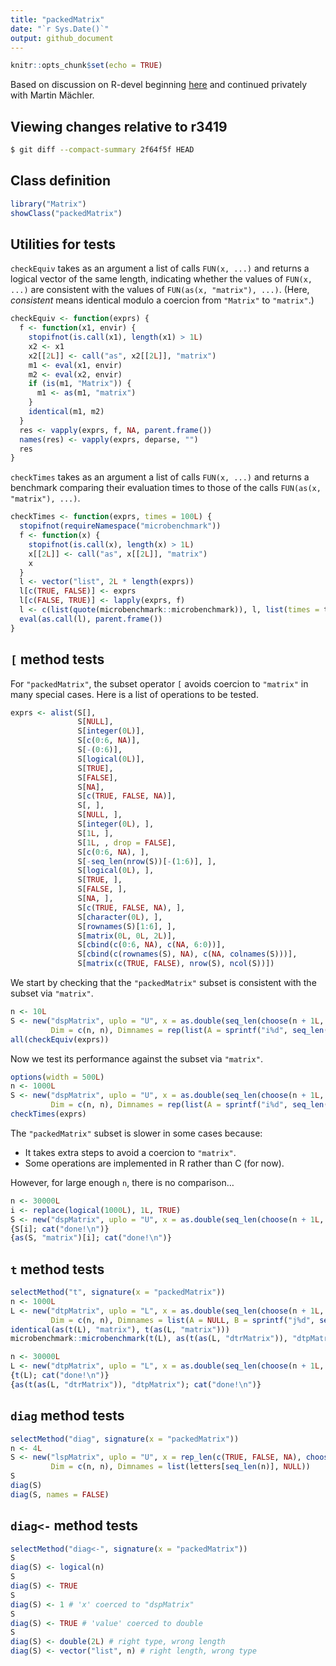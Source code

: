 ```yaml
---
title: "packedMatrix"
date: "`r Sys.Date()`"
output: github_document
---
```


```r
knitr::opts_chunk$set(echo = TRUE)
```

Based on discussion on R-devel beginning
[here](https://stat.ethz.ch/pipermail/r-devel/2021-November/081261.html)
and continued privately with Martin Mächler.

## Viewing changes relative to r3419

```bash
$ git diff --compact-summary 2f64f5f HEAD
```

## Class definition

```r
library("Matrix")
showClass("packedMatrix")
```

## Utilities for tests

`checkEquiv` takes as an argument a list of calls `FUN(x, ...)` 
and returns a logical vector of the same length, indicating whether 
the values of `FUN(x, ...)` are consistent with the values of
`FUN(as(x, "matrix"), ...)`. (Here, _consistent_ means identical 
modulo a coercion from `"Matrix"` to `"matrix"`.)

```r
checkEquiv <- function(exprs) {
  f <- function(x1, envir) {
    stopifnot(is.call(x1), length(x1) > 1L)
    x2 <- x1
    x2[[2L]] <- call("as", x2[[2L]], "matrix") 
    m1 <- eval(x1, envir)
    m2 <- eval(x2, envir)
    if (is(m1, "Matrix")) {
      m1 <- as(m1, "matrix")
    }
    identical(m1, m2)
  }
  res <- vapply(exprs, f, NA, parent.frame())
  names(res) <- vapply(exprs, deparse, "")
  res
}
```

`checkTimes` takes as an argument a list of calls `FUN(x, ...)` 
and returns a benchmark comparing their evaluation times to
those of the calls `FUN(as(x, "matrix"), ...)`.

```r
checkTimes <- function(exprs, times = 100L) {
  stopifnot(requireNamespace("microbenchmark"))
  f <- function(x) {
    stopifnot(is.call(x), length(x) > 1L)
    x[[2L]] <- call("as", x[[2L]], "matrix")
    x
  }
  l <- vector("list", 2L * length(exprs))
  l[c(TRUE, FALSE)] <- exprs
  l[c(FALSE, TRUE)] <- lapply(exprs, f)
  l <- c(list(quote(microbenchmark::microbenchmark)), l, list(times = times))
  eval(as.call(l), parent.frame())
}
```

## `[` method tests

For `"packedMatrix"`, the subset operator ```[``` avoids coercion 
to `"matrix"` in many special cases. Here is a list of operations
to be tested.

```r
exprs <- alist(S[],
               S[NULL],
               S[integer(0L)],
               S[c(0:6, NA)],
               S[-(0:6)],
               S[logical(0L)],
               S[TRUE],
               S[FALSE],
               S[NA],
               S[c(TRUE, FALSE, NA)],
               S[, ],
               S[NULL, ],
               S[integer(0L), ],
               S[1L, ],
               S[1L, , drop = FALSE],
               S[c(0:6, NA), ],
               S[-seq_len(nrow(S))[-(1:6)], ],
               S[logical(0L), ],
               S[TRUE, ],
               S[FALSE, ],
               S[NA, ],
               S[c(TRUE, FALSE, NA), ],
               S[character(0L), ],
               S[rownames(S)[1:6], ],
               S[matrix(0L, 0L, 2L)],
               S[cbind(c(0:6, NA), c(NA, 6:0))],
               S[cbind(c(rownames(S), NA), c(NA, colnames(S)))],
               S[matrix(c(TRUE, FALSE), nrow(S), ncol(S))])
```

We start by checking that the `"packedMatrix"` subset is consistent
with the subset via `"matrix"`.

```r
n <- 10L
S <- new("dspMatrix", uplo = "U", x = as.double(seq_len(choose(n + 1L, 2L))),
         Dim = c(n, n), Dimnames = rep(list(A = sprintf("i%d", seq_len(n))), 2L))
all(checkEquiv(exprs))
```

Now we test its performance against the subset via `"matrix"`.

```r
options(width = 500L)
n <- 1000L
S <- new("dspMatrix", uplo = "U", x = as.double(seq_len(choose(n + 1L, 2L))),
         Dim = c(n, n), Dimnames = rep(list(A = sprintf("i%d", seq_len(n))), 2L))
checkTimes(exprs)
```

The `"packedMatrix"` subset is slower in some cases because:

* It takes extra steps to avoid a coercion to `"matrix"`.
* Some operations are implemented in R rather than C (for now).

However, for large enough `n`, there is no comparison...

```r
n <- 30000L
i <- replace(logical(1000L), 1L, TRUE)
S <- new("dspMatrix", uplo = "U", x = as.double(seq_len(choose(n + 1L, 2L))), Dim = c(n, n))
{S[i]; cat("done!\n")}
{as(S, "matrix")[i]; cat("done!\n")}
```

## `t` method tests

```r
selectMethod("t", signature(x = "packedMatrix"))
n <- 1000L
L <- new("dtpMatrix", uplo = "L", x = as.double(seq_len(choose(n + 1L, 2L))), 
         Dim = c(n, n), Dimnames = list(A = NULL, B = sprintf("j%d", seq_len(n))))
identical(as(t(L), "matrix"), t(as(L, "matrix")))
microbenchmark::microbenchmark(t(L), as(t(as(L, "dtrMatrix")), "dtpMatrix"))
```
```r
n <- 30000L
L <- new("dtpMatrix", uplo = "L", x = as.double(seq_len(choose(n + 1L, 2L))), Dim = c(n, n))
{t(L); cat("done!\n")}
{as(t(as(L, "dtrMatrix")), "dtpMatrix"); cat("done!\n")}
```

## `diag` method tests

```r
selectMethod("diag", signature(x = "packedMatrix"))
n <- 4L
S <- new("lspMatrix", uplo = "U", x = rep_len(c(TRUE, FALSE, NA), choose(n + 1L, 2L)),
         Dim = c(n, n), Dimnames = list(letters[seq_len(n)], NULL))
S
diag(S)
diag(S, names = FALSE)
```

## `diag<-` method tests

```r
selectMethod("diag<-", signature(x = "packedMatrix"))
S
diag(S) <- logical(n)
S
diag(S) <- TRUE
S
diag(S) <- 1 # 'x' coerced to "dspMatrix"
S
diag(S) <- TRUE # 'value' coerced to double
S
diag(S) <- double(2L) # right type, wrong length
diag(S) <- vector("list", n) # right length, wrong type
```
